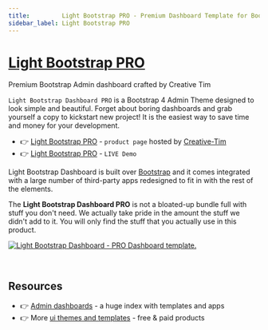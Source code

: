 ```yaml
---
title:         Light Bootstrap PRO - Premium Dashboard Template for Bootstrap 4
sidebar_label: Light Bootstrap PRO
---
```


# [Light Bootstrap PRO](https://www.creative-tim.com/product/light-bootstrap-dashboard-pro?AFFILIATE=128200)

<SubHeading>Premium Bootstrap Admin dashboard crafted by Creative Tim</SubHeading>

`Light Bootstrap Dashboard PRO` is a Bootstrap 4 Admin Theme designed to look simple and beautiful. 
Forget about boring dashboards and grab yourself a copy to kickstart new project! It is the easiest way to save time and money for your development.

- 👉 [Light Bootstrap PRO](https://www.creative-tim.com/product/light-bootstrap-dashboard-pro?AFFILIATE=128200) - `product page` hosted by [Creative-Tim](../partners/creative-tim.mdx)
- 👉 [Light Bootstrap PRO](https://demos.creative-tim.com/light-bootstrap-dashboard-pro/examples/dashboard.html?AFFILIATE=128200) - `LIVE Demo`

Light Bootstrap Dashboard is built over [Bootstrap](https://www.admin-dashboards.com/bootstrap-5-templates/) and it comes integrated with a large number of third-party apps redesigned to fit in with the rest of the elements.

The **Light Bootstrap Dashboard PRO** is not a bloated-up bundle full with stuff you don't need. We actually take pride in the amount the stuff we didn't add to it. 
You will only find the stuff that you actually use in this product.

[![Light Bootstrap Dashboard - PRO Dashboard template.](https://user-images.githubusercontent.com/51070104/224487921-cc554e66-bfaf-48ef-9218-606f327f3c46.png)](https://www.creative-tim.com/product/light-bootstrap-dashboard-pro?AFFILIATE=128200)

<br />

## Resources

- 👉 [Admin dashboards](https://www.admin-dashboards.com/) - a huge index with templates and apps
- 👉 More [ui themes and templates](https://www.ui-themes.com/) - free & paid products
